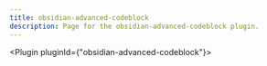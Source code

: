 ---
title: obsidian-advanced-codeblock
description: Page for the obsidian-advanced-codeblock plugin.
---


<Plugin pluginId={"obsidian-advanced-codeblock"}></Plugin>
